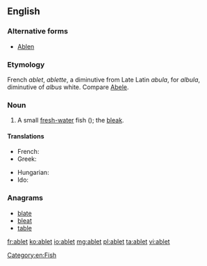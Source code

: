 ==English==

===Alternative forms===
* [[Ablen]]

===Etymology===
French ''ablet'', ''ablette'', a diminutive from Late Latin ''abula'', for ''albula'', diminutive of ''albus'' white. Compare [[Abele]].

===Noun===
{{en-noun}}

# A small [[fresh-water]] fish ({{taxlink|Leuciscus alburnus|species}}); the [[bleak]].

====Translations====
{{trans-top|a small fresh-water fish}}
* French: {{t+|fr|ablette|f}}
* Greek: {{t|el|λευκίσκος ο αλβούρνος|m|tr=lefkískos o alvoúrnos}}
{{trans-mid}}
* Hungarian: {{t|hu|szélhajtó küsz}}
* Ido: {{t+|io|ableto}}
{{trans-bottom}}

===Anagrams===
* [[blate#English|blate]]
* [[bleat#English|bleat]]
* [[table#English|table]]

[[Category:en:Fish]]

[[fr:ablet]]
[[ko:ablet]]
[[io:ablet]]
[[mg:ablet]]
[[pl:ablet]]
[[ta:ablet]]
[[vi:ablet]]